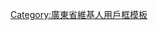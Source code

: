 {{Userbox
  |id=[[File:Jiangmen001.jpg|80px|江門]]
  |id-c=#CCFF00
  |info=呢個用戶係'''[[:Category:江門維基人|江門人]]'''。
  |info-c=white
  |info-s=9
  |border-c=#000000
}}<includeonly>[[Category:江門维基人|{{PAGENAME}}]][[Category:广东维基人|{{PAGENAME}}]]</includeonly>
<noinclude>
[[Category:廣東省維基人用戶框模板]]
</noinclude>